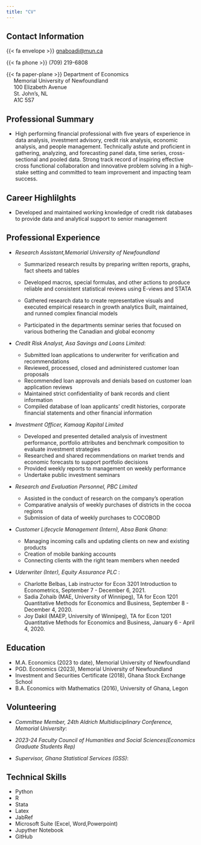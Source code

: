```yaml
---
title: "CV"
---
```


## Contact Information

{{< fa envelope >}} [gnaboadi\@mun.ca](mailto:gnaboadi@mun.ca)

{{< fa phone >}} (709) 219-6808

{{< fa paper-plane >}} Department of Economics\
     Memorial University of Newfoundland\
     100 Elizabeth Avenue\
     St. John's, NL\
     A1C 5S7

## Professional Summary

-   High performing financial professional with five years of experience in data analysis, investment advisory, credit risk analysis, economic analysis, and people management. Technically astute and proficient in gathering, analyzing, and forecasting panel data, time series, cross-sectional and pooled data. Strong track record of inspiring effective cross functional collaboration and innovative problem solving in a high-stake setting and committed to team improvement and impacting team success.

## Career Highlilghts

-   Developed and maintained working knowledge of credit risk databases to provide data and analytical support to senior management

## Professional Experience

-   *Research Assistant,Memorial University of Newfoundland*

    -   Summarized research results by preparing written reports, graphs, fact sheets and tables

    -   Developed macros, special formulas, and other actions to produce reliable and consistent statistical reviews using E-views and STATA

    -   Gathered research data to create representative visuals and executed empirical research in growth analytics Built, maintained, and runned complex financial models

    -   Participated in the departments seminar series that focused on various bothering the Canadian and global economy

-   *Credit Risk Analyst, Asa Savings and Loans Limited*:

    -   Submitted loan applications to underwriter for verification and recommendations
    -   Reviewed, processed, closed and administered customer loan proposals
    -   Recommended loan approvals and denials based on customer loan application reviews
    -   Maintained strict confidentiality of bank records and client information
    -   Compiled database of loan applicants' credit histories, corporate financial statements and other financial information
    
    
    
-   *Investment Officer, Kamaag Kapital Limited*

    -   Developed and presented detailed analysis of investment performance, portfolio attributes and benchmark composition to evaluate investment strategies
    -   Researched and shared recommendations on market trends and economic forecasts to support portfolio decisions
    -   Provided weekly reports to management on weekly performance
    -   Undertake public investment seminars
    

-   *Research and Evaluation Personnel, PBC Limited*

    -   Assisted in the conduct of research on the company's operation
    -   Comparative analysis of weekly purchases of districts in the cocoa regions
    -   Submission of data of weekly purchases to COCOBOD

-   *Customer Lifecycle Management (Intern), Absa Bank Ghana*:

    - 	Managing incoming calls and updating clients on new and existing products
    -   Creation of mobile banking accounts
    -   Connecting clients with the right team members when needed
    
    
-   *Uderwriter (Inter), Equity Assurance PLC* :

    -   Charlotte Belbas, Lab instructor for Econ 3201 Introduction to Econometrics, September 7 - December 6, 2021.
    -   Sadia Zohaib (MAE, University of Winnipeg), TA for Econ 1201 Quantitative Methods for Economics and Business, September 8 - December 4, 2020.
    -   Joy Dakil (MAEP, University of Winnipeg), TA for Econ 1201 Quantitative Methods for Economics and Business, January 6 - April 4, 2020.

## Education

-   M.A. Economics (2023 to date), Memorial University of Newfoundland\
-   PGD. Economics (2023), Memorial University of Newfoundland
-   Investment and Securities Certificate (2018), Ghana Stock Exchange School
-   B.A. Economics with Mathematics (2016), University of Ghana, Legon

## Volunteering

-   *Committee Member, 24th Aldrich Multidisciplinary Conference, Memorial University*:

-   *2023-24 Faculty Council of Humanities and Social Sciences(Economics Graduate Students Rep)*

-   *Supervisor, Ghana Statistical Services (GSS)*:



## Technical Skills
- Python
- R
- Stata
- Latex
- JabRef
- Microsoft Suite (Excel, Word,Powerpoint)
- Jupyther Notebook
- GitHub   


